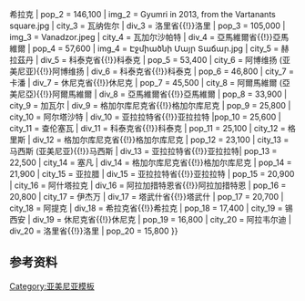 {{Largest cities
| name         = 亚美尼亚大型城市或城镇
| country      = 亚美尼亚
| stat_ref     = 2011年预计<ref>[http://www.armstat.am/file/article/marz_11_8.pdf Armstat 2011 estimates]</ref><ref>[http://www.armstat.am/file/doc/99475033.pdf Armstat 2011 census, population of Yerevan]</ref>
| list_by_pop  = 
| class        = nav
| div_name     = 省份
| div_link     = 

| city_1 = 叶里温 | div_1 = 叶里温 | pop_1 = 1,060,138 | img_1 = Երեւան.JPG
| city_2 = 久姆里 | div_2 = 希拉克省{{!}}希拉克 | pop_2 = 146,100 | img_2 = Gyumri in 2013, from the Vartanants square.jpg
| city_3 = 瓦纳佐尔 | div_3 = 洛里省{{!}}洛里 | pop_3 = 105,000 | img_3 = Vanadzor.jpeg
| city_4 = 瓦加尔沙帕特 | div_4 = 亞馬維爾省{{!}}亞馬維爾 | pop_4 = 57,600 | img_4 = Էջմիածնի Մայր Տաճար.jpg
| city_5 = 赫拉茲丹 | div_5 = 科泰克省{{!}}科泰克 | pop_5 = 53,400
| city_6 = 阿博维扬 (亚美尼亚){{!}}阿博维扬 | div_6 = 科泰克省{{!}}科泰克 | pop_6 = 46,800
| city_7 = 卡潘 | div_7 = 休尼克省{{!}}休尼克 | pop_7 = 45,500
| city_8 = 阿爾馬維爾 (亞美尼亞){{!}}阿爾馬維爾 | div_8 = 亞馬維爾省{{!}}亞馬維爾 | pop_8 = 33,900
| city_9 = 加瓦尔 | div_9 = 格加尔库尼克省{{!}}格加尔库尼克 | pop_9 = 25,800
| city_10 = 阿尔塔沙特 | div_10 = 亚拉拉特省{{!}}亚拉拉特 |pop_10 = 25,600
| city_11 = 查伦塞瓦 | div_11 = 科泰克省{{!}}科泰克 | pop_11 = 25,100
| city_12 = 格里斯 | div_12 = 格加尔库尼克省{{!}}格加尔库尼克 | pop_12 = 23,100
| city_13 = 马西斯 (亚美尼亚){{!}}马西斯 | div_13 = 亚拉拉特省{{!}}亚拉拉特| pop_13 = 22,500
| city_14 = 塞凡 | div_14 = 格加尔库尼克省{{!}}格加尔库尼克 | pop_14 = 21,900
| city_15 = 亚拉腊 | div_15 = 亚拉拉特省{{!}}亚拉拉特 | pop_15 = 20,900
| city_16 = 阿什塔拉克 | div_16 = 阿拉加措特恩省{{!}}阿拉加措特恩 | pop_16 = 20,800
| city_17 = 伊杰万 | div_17 = 塔武什省{{!}}塔武什 | pop_17 = 20,700
| city_18 = 阿提克 | div_18 = 希拉克省{{!}}希拉克 | pop_18 = 17,400
| city_19 = 锡西安 | div_19 = 休尼克省{{!}}休尼克 | pop_19 = 16,800
| city_20 = 阿拉韦尔迪 | div_20 = 洛里省{{!}}洛里 | pop_20 = 15,800
}}<noinclude>

== 参考资料 ==
{{reflist}}
[[Category:亚美尼亚模板]]
</noinclude>